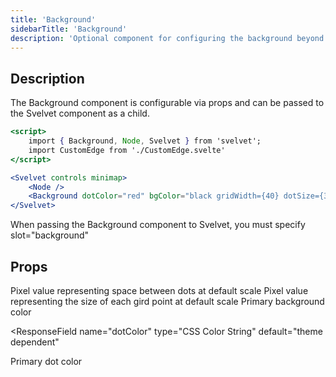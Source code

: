 ```yaml
---
title: 'Background'
sidebarTitle: 'Background'
description: 'Optional component for configuring the background beyond the default themes'
---
```


## Description

The Background component is configurable via props and can be passed to the Svelvet component as a child.

```jsx App.svelte
<script>
	import { Background, Node, Svelvet } from 'svelvet';
    import CustomEdge from './CustomEdge.svelte'
</script>

<Svelvet controls minimap>
    <Node />
    <Background dotColor="red" bgColor="black gridWidth={40} dotSize={3} slot="background" />
</Svelvet>
```

<Note>
  When passing the Background component to Svelvet, you must specify
  slot="background"
</Note>

## Props

<ResponseField name="gridWidth" type="number" default="22">
  Pixel value representing space between dots at default scale
</ResponseField>

<ResponseField name="dotSize" type="number" default="1.4">
  Pixel value representing the size of each gird point at default scale
</ResponseField>

<ResponseField name="bgColor" type="CSS Color String" default="theme dependent">
  Primary background color
</ResponseField>

<ResponseField
  name="dotColor"
  type="CSS Color String"
  default="theme dependent"
>
  Primary dot color
</ResponseField>
